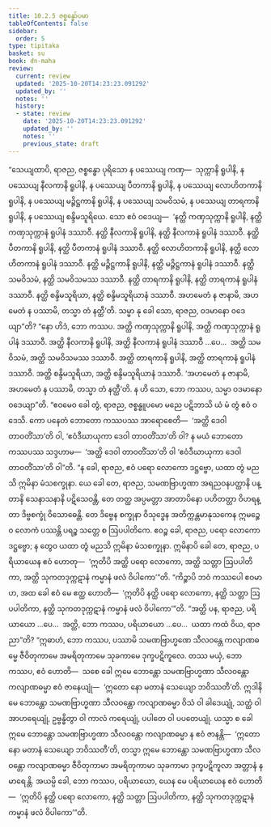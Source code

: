 ```yaml
---
title: 10.2.5 ဇစ္စန္ဓော်ပမာ
tableOfContents: false
sidebar:
  order: 5
type: tipitaka
basket: su
book: dn-maha
review:
  current: review
  updated: '2025-10-20T14:23:23.091292'
  updated_by: ''
  notes: ''
  history:
  - state: review
    date: '2025-10-20T14:23:23.091292'
    updated_by: ''
    notes: ''
    previous_state: draft
---
```



<DynamicBreadcrumb />


<ReviewStatus review={frontmatter.review} showDetails={true} />

<HypothesisAnnotation frontmatter={frontmatter} />

<Division number="418" book="dn-maha" e="ch" v="7" p="262">

<Paragraph number="1104" book="dn-maha">
“သေယျထာပိ, ရာဇည, ဇစ္စန္ဓော ပုရိသော န ပဿေယျ ကဏှ—  သုက္ကာနိ ရူပါနိ, န ပဿေယျ နီလကာနိ ရူပါနိ, န ပဿေယျ ပီတကာနိ ရူပါနိ, န ပဿေယျ လောဟိတကာနိ ရူပါနိ, န ပဿေယျ မဉ္ဇိဋ္ဌကာနိ ရူပါနိ, န ပဿေယျ သမဝိသမံ, န ပဿေယျ တာရကာနိ ရူပါနိ, န ပဿေယျ စန္ဒိမသူရိယေ. သော ဧဝံ ဝဒေယျ—  ‘နတ္ထိ ကဏှသုက္ကာနိ ရူပါနိ, နတ္ထိ ကဏှသုက္ကာနံ ရူပါနံ ဒဿာဝီ. နတ္ထိ နီလကာနိ ရူပါနိ, နတ္ထိ နီလကာနံ ရူပါနံ ဒဿာဝီ. နတ္ထိ ပီတကာနိ ရူပါနိ, နတ္ထိ ပီတကာနံ ရူပါနံ ဒဿာဝီ. နတ္ထိ လောဟိတကာနိ ရူပါနိ, နတ္ထိ လောဟိတကာနံ ရူပါနံ ဒဿာဝီ. နတ္ထိ မဉ္ဇိဋ္ဌကာနိ ရူပါနိ, နတ္ထိ မဉ္ဇိဋ္ဌကာနံ ရူပါနံ ဒဿာဝီ. နတ္ထိ သမဝိသမံ, နတ္ထိ သမဝိသမဿ ဒဿာဝီ. နတ္ထိ တာရကာနိ ရူပါနိ, နတ္ထိ တာရကာနံ ရူပါနံ ဒဿာဝီ. နတ္ထိ စန္ဒိမသူရိယာ, နတ္ထိ စန္ဒိမသူရိယာနံ ဒဿာဝီ. အဟမေတံ န ဇာနာမိ, အဟမေတံ န ပဿာမိ, တသ္မာ တံ နတ္ထီ’တိ. သမ္မာ နု ခေါ သော, ရာဇည, ဝဒမာနော ဝဒေယျာ”တိ? “နော ဟိဒံ, ဘော ကဿပ. အတ္ထိ ကဏှသုက္ကာနိ ရူပါနိ, အတ္ထိ ကဏှသုက္ကာနံ ရူပါနံ ဒဿာဝီ. အတ္ထိ နီလကာနိ ရူပါနိ, အတ္ထိ နီလကာနံ ရူပါနံ ဒဿာဝီ …ပေ…  အတ္ထိ သမဝိသမံ, အတ္ထိ သမဝိသမဿ ဒဿာဝီ. အတ္ထိ တာရကာနိ ရူပါနိ, အတ္ထိ တာရကာနံ ရူပါနံ ဒဿာဝီ. အတ္ထိ စန္ဒိမသူရိယာ, အတ္ထိ စန္ဒိမသူရိယာနံ ဒဿာဝီ. ‘အဟမေတံ န ဇာနာမိ, အဟမေတံ န ပဿာမိ, တသ္မာ တံ နတ္ထီ’တိ. န ဟိ သော, ဘော ကဿပ, သမ္မာ ဝဒမာနော ဝဒေယျာ”တိ.
</Paragraph>

<Paragraph number="1105" book="dn-maha">
“ဧဝမေဝ ခေါ တွံ, ရာဇည, ဇစ္စန္ဓူပမော မညေ ပဋိဘာသိ ယံ မံ တွံ ဧဝံ ဝဒေသိ. ကော ပနေတံ ဘောတော ကဿပဿ အာရောစေတိ—  ‘အတ္ထိ ဒေဝါ တာဝတိံသာ’တိ ဝါ, ‘ဧဝံဒီဃာယုကာ ဒေဝါ တာဝတိံသာ’တိ ဝါ? န မယံ ဘောတော ကဿပဿ သဒ္ဒဟာမ—  ‘အတ္ထိ ဒေဝါ တာဝတိံသာ’တိ ဝါ ‘ဧဝံဒီဃာယုကာ ဒေဝါ တာဝတိံသာ’တိ ဝါ”တိ. “န ခေါ, ရာဇည, ဧဝံ ပရော လောကော ဒဋ္ဌဗ္ဗော, ယထာ တွံ မညသိ ဣမိနာ မံသစက္ခုနာ. ယေ ခေါ တေ, ရာဇည, သမဏဗြာဟ္မဏာ အရညဝနပတ္ထာနိ ပန္တာနိ သေနာသနာနိ ပဋိသေဝန္တိ, တေ တတ္ထ အပ္ပမတ္တာ အာတာပိနော ပဟိတတ္တာ ဝိဟရန္တာ ဒိဗ္ဗစက္ခုံ ဝိသောဓေန္တိ. တေ ဒိဗ္ဗေန စက္ခုနာ ဝိသုဒ္ဓေန အတိက္ကန္တမာနုသကေန ဣမဉ္စေဝ လောကံ ပဿန္တိ ပရဉ္စ သတ္တေ စ ဩပပါတိကေ. ဧဝဉ္စ ခေါ, ရာဇည, ပရော လောကော ဒဋ္ဌဗ္ဗော; န တွေဝ ယထာ တွံ မညသိ ဣမိနာ မံသစက္ခုနာ. ဣမိနာပိ ခေါ တေ, ရာဇည, ပရိယာယေန ဧဝံ ဟောတု—  ‘ဣတိပိ အတ္ထိ ပရော လောကော, အတ္ထိ သတ္တာ ဩပပါတိကာ, အတ္ထိ သုကတဒုက္ကဋာနံ ကမ္မာနံ ဖလံ ဝိပါကော’”တိ.
</Paragraph>

</Division>
<Division number="419" book="dn-maha" e="ch" v="7" p="263">

<Paragraph number="1106" book="dn-maha">
“ကိဉ္စာပိ ဘဝံ ကဿပေါ ဧဝမာဟ, အထ ခေါ ဧဝံ မေ ဧတ္ထ ဟောတိ—  ‘ဣတိပိ နတ္ထိ ပရော လောကော, နတ္ထိ သတ္တာ ဩပပါတိကာ, နတ္ထိ သုကတဒုက္ကဋာနံ ကမ္မာနံ ဖလံ ဝိပါကော’”တိ. “အတ္ထိ ပန, ရာဇည, ပရိယာယော …ပေ…  အတ္ထိ, ဘော ကဿပ, ပရိယာယော …ပေ…  ယထာ ကထံ ဝိယ, ရာဇညာ”တိ? “ဣဓာဟံ, ဘော ကဿပ, ပဿာမိ သမဏဗြာဟ္မဏေ သီလဝန္တေ ကလျာဏဓမ္မေ ဇီဝိတုကာမေ အမရိတုကာမေ သုခကာမေ ဒုက္ခပဋိကူလေ. တဿ မယှံ, ဘော ကဿပ, ဧဝံ ဟောတိ—  သစေ ခေါ ဣမေ ဘောန္တော သမဏဗြာဟ္မဏာ သီလဝန္တော ကလျာဏဓမ္မာ ဧဝံ ဇာနေယျုံ—  ‘ဣတော နော မတာနံ သေယျော ဘဝိဿတီ’တိ. ဣဒါနိမေ ဘောန္တော သမဏဗြာဟ္မဏာ သီလဝန္တော ကလျာဏဓမ္မာ ဝိသံ ဝါ ခါဒေယျုံ, သတ္ထံ ဝါ အာဟရေယျုံ, ဥဗ္ဗန္ဓိတွာ ဝါ ကာလံ ကရေယျုံ, ပပါတေ ဝါ ပပတေယျုံ. ယသ္မာ စ ခေါ ဣမေ ဘောန္တော သမဏဗြာဟ္မဏာ သီလဝန္တော ကလျာဏဓမ္မာ န ဧဝံ ဇာနန္တိ—  ‘ဣတော နော မတာနံ သေယျော ဘဝိဿတီ’တိ, တသ္မာ ဣမေ ဘောန္တော သမဏဗြာဟ္မဏာ သီလဝန္တော ကလျာဏဓမ္မာ ဇီဝိတုကာမာ အမရိတုကာမာ သုခကာမာ ဒုက္ခပဋိကူလာ အတ္တာနံ န မာရေန္တိ. အယမ္ပိ ခေါ, ဘော ကဿပ, ပရိယာယော, ယေန မေ ပရိယာယေန ဧဝံ ဟောတိ—  ‘ဣတိပိ နတ္ထိ ပရော လောကော, နတ္ထိ သတ္တာ ဩပပါတိကာ, နတ္ထိ သုကတဒုက္ကဋာနံ ကမ္မာနံ ဖလံ ဝိပါကော’”တိ.
</Paragraph>
</Division>